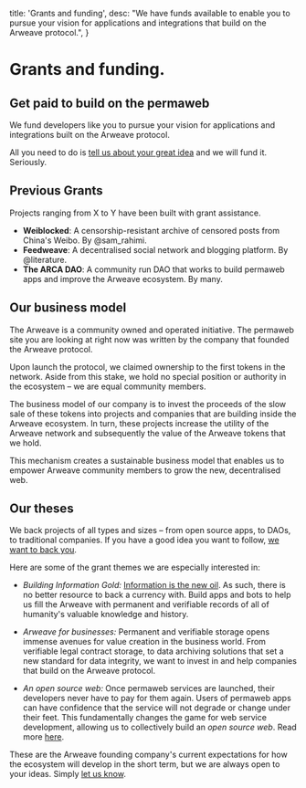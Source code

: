 
  title: 'Grants and funding',
  desc: "We have funds available to enable you to pursue your vision for applications and integrations that build on the Arweave protocol.",
}

# Grants and funding.

## **Get paid to build on the permaweb**

We fund developers like you to pursue your vision for applications and integrations built on the Arweave protocol.

All you need to do is [tell us about your great idea](mailto:team@arweave.org?subject=Grant%20Proposal) and we will fund it. Seriously.

## **Previous Grants**

Projects ranging from X to Y have been built with grant assistance. 

- **Weiblocked**: A censorship-resistant archive of censored posts from China's Weibo. By @sam_rahimi.
- **Feedweave**: A decentralised social network and blogging platform. By @literature.
- **The ARCA DAO**: A community run DAO that works to build permaweb apps and improve the Arweave ecosystem. By many.

## **Our business model**

The Arweave is a community owned and operated initiative. The permaweb site you are looking at right now was written by the company that founded the Arweave protocol.

Upon launch the protocol, we claimed ownership to the first tokens in the network. Aside from this stake, we hold no special position or authority in the ecosystem – we are equal community members.

The business model of our company is to invest the proceeds of the slow sale of these tokens into projects and companies that are building inside the Arweave ecosystem. In turn, these projects increase the utility of the Arweave network and subsequently the value of the Arweave tokens that we hold.

This mechanism creates a sustainable business model that enables us to empower Arweave community members to grow the new, decentralised web.


## **Our theses**

We back projects of all types and sizes – from open source apps, to DAOs, to traditional companies. If you have a good idea you want to follow,  [we want to back you](mailto:team@arweave.org?subject=Grant%20Proposal).

Here are some of the grant themes we are especially interested in:

- *Building Information Gold:* [Information is the new oil](https://www.economist.com/leaders/2017/05/06/the-worlds-most-valuable-resource-is-no-longer-oil-but-data). As such, there is no better resource to back a currency with. Build apps and bots to help us fill the Arweave with permanent and verifiable records of all of humanity's valuable knowledge and history.

- *Arweave for businesses:* Permanent and verifiable storage opens immense avenues for value creation in the business world. From verifiable legal contract storage, to data archiving solutions that set a new standard for data integrity, we want to invest in and help companies that build on the Arweave protocol.

- *An open source web:* Once permaweb services are launched, their developers never have to pay for them again. Users of permaweb apps can have confidence that the service will not degrade or change under their feet. This fundamentally changes the game for web service development, allowing us to collectively build an _open source web_. Read more [here](https://medium.com/@arweave/towards-an-open-source-web-9ffe201fc044).

These are the Arweave founding company's current expectations for how the ecosystem will develop in the short term, but we are always open to your ideas. Simply [let us know](mailto:team@arweave.org?subject=Grant%20Proposal).